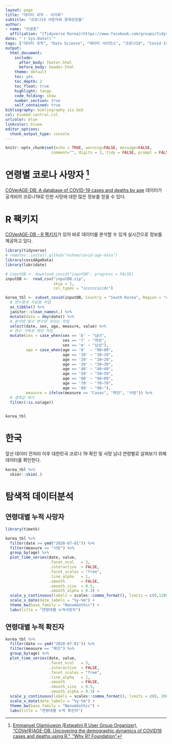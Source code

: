 ```yaml
---
layout: page
title: "데이터 과학 - 시각화"
subtitle: "코로나19 사망자와 경제성장율"
author:
- name: "이광춘"
  affiliation: "[Tidyverse Korea](https://www.facebook.com/groups/tidyverse/)"
date: "`r Sys.Date()`"
tags: ["데이터 과학", "Data Science", "데이터 사이언스", "코로나19", "Covid-19", "사망자", "Mortality", "경제성장율"]
output:
  html_document: 
    include:
      after_body: footer.html
      before_body: header.html
    theme: default
    toc: yes
    toc_depth: 2
    toc_float: true
    highlight: tango
    code_folding: show
    number_section: true
    self_contained: true
bibliography: bibliography_viz.bib
csl: biomed-central.csl
urlcolor: blue
linkcolor: bluee
editor_options: 
  chunk_output_type: console
---
```


``` r
knitr::opts_chunk$set(echo = TRUE, warning=FALSE, message=FALSE,
                    comment="", digits = 3, tidy = FALSE, prompt = FALSE, fig.align = 'center')
```

# 연령별 코로나 사망자 [^youtube-mortality] {#mortality-by-age}

[^youtube-mortality]: [Emmanuel Olamijuwon (Estwatini R User Group Organizer), "COVe[R]AGE-DB: Uncovering the demographic dynamics of COVID19 cases and deaths using R.", "Why R? Foundation"](https://www.youtube.com/watch?v=c7QJ2Gc2dTI)

[COVerAGE-DB: A database of COVID-19 cases and deaths by age](https://osf.io/mpwjq/) 데이터가 공개되어 코로나19로 인한 사망에 대한 많은 정보를 얻을 수 있다.


# R 팩키지 {#r-pkg}

[COVerAGE-DB - R 팩키지](https://github.com/timriffe/covid_age)가 있어 바로 데이터를 분석할 수 있게 실시간으로 정보를 제공하고 있다.

```r
library(tidyverse)
# remotes::install_github("eshom/covid-age-data")
library(covidAgeData)
library(lubridate)

# inputDB <- download_covid("inputDB", progress = FALSE)
inputDB <-  read_csv("inputDB.zip",
                     skip = 1,
                     col_types = "cccccciccdc")

korea_tbl <- subset_covid(inputDB, Country = "South Korea", Region = "All") %>% 
  # 변수명과 자료형 작업
  as_tibble() %>% 
  janitor::clean_names(.) %>% 
  mutate(date = dmy(date)) %>%
  # 분석에 필수 변수만 추리는 작업
  select(date, sex, age, measure, value) %>% 
  # 변수 가독성 향상 작업
  mutate(sex = case_when(sex == 'b' ~ "남녀",
                         sex == 'f' ~ "여성",
                         sex == 'm' ~ "남성"),
         age = case_when(age == '0'  ~ "00~09",
                         age == '10' ~ "10~19",
                         age == '20' ~ "20~29",
                         age == '30' ~ "30~39",
                         age == '40' ~ "40~49",
                         age == '50' ~ "50~59",
                         age == '60' ~ "60~69",
                         age == '70' ~ "70~79",
                         age == '80' ~ "80~"),
         measure = ifelse(measure == "Cases", "확진", "사망")) %>% 
  # 결측값 제거  
  filter(!is.na(age))

  
korea_tbl
```


# 한국 {#covid-korea}

앞선 데이터 전처리 이후 대한민국 코로나 19 확진 및 사망 남녀 연령별로 살펴보기 위해 데이터를 확인한다. 

```r
korea_tbl %>%
  skimr::skim(.)
```


# 탐색적 데이터분석 {#covid-korea-eda}

## 연령대별 누적 사망자

```r
library(timetk)

korea_tbl %>%
  filter(date >= ymd("2020-07-01")) %>% 
  filter(measure == "사망") %>% 
  group_by(age) %>% 
  plot_time_series(date, value, 
                   .facet_ncol   = 3, 
                   .interactive  = FALSE,
                   .facet_scales = "free",
                   .line_alpha   = 1,
                   .smooth       = FALSE, 
                   .smooth_size  = 0.5,
                   .smooth_alpha = 0.3) +
  scale_y_continuous(labels = scales::comma_format(), limits = c(0,1200)) +
  scale_x_date(date_labels = "%y-%m") +
  theme_bw(base_family = "NanumGothic") +
  labs(title = "연령대별 누적사망자")
```

## 연령대별 누적 확진자

```r
korea_tbl %>%
  filter(date >= ymd("2020-07-01")) %>% 
  filter(measure == "확진") %>% 
  group_by(age) %>% 
  plot_time_series(date, value, 
                   .facet_ncol   = 3, 
                   .interactive  = FALSE,
                   .facet_scales = "free",
                   .line_alpha   = 1,
                   .smooth       = FALSE, 
                   .smooth_size  = 0.5,
                   .smooth_alpha = 0.3) +
  scale_y_continuous(labels = scales::comma_format(), limits = c(0, 20000)) +
  scale_x_date(date_labels = "%y-%m") +
  theme_bw(base_family = "NanumGothic") +
  labs(title = "연령대별 누적 확진자")
```
